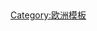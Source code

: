 {{Region topics
|name  = 欧洲主题
|region = 欧洲
|title = [[欧洲]]
|state = {{{state|uncollapsed}}}
| adjective = 欧洲
|bodyclass=hlist


|history =
{{Navbox |child |groupstyle=padding-left:0.5em;padding-right:0.5em;font-weight:normal;
   | group1 = 编年史
   | list1 =
*[[史前欧洲|史前]]
*[[古典时代]]
*[[古典时代晚期]]
*[[中世纪]]
*[[近代欧洲|近代]]
*[[第一次世界大战]]
*[[第二次世界大战]]
*{{link-en|欧洲和平|Pax Europaea}}
*{{link-en|2000年以来的危机与动乱|Crisis situations and unrest in Europe since 2000}}

   | group2 = 主题史
   | list2 = <!--Alphabetical:-->
*{{link-en|欧洲军事史|Military history of Europe|军事史}}
*{{link-en|欧洲经济史|Economic history of Europe|经济史}}
*[[各国建国时间列表#欧洲|国别]]
** {{link-en|前身国|List of predecessors of sovereign states in Europe}}
}}


| geography = <!--Alphabetical:-->
*[[欧洲都会区列表|都会区]]
*{{link-en|欧洲城市列表|Lists of cities in Europe|城市}}
*{{link-en|欧洲村庄列表|List of villages in Europe|村庄}}
*{{link-en|欧洲地质|Geology of Europe|地质}}
*[[欧洲岛屿列表|岛屿]]
*[[欧洲河流列表|河流]]
*[[欧洲湖泊列表|湖泊]]
*[[山脉列表#欧洲|山脉]]
*[[欧洲地理极点|地理极点]]


| politics = <!--Alphabetical:-->
 {{Navbox |child |groupstyle=padding-left:0.5em;padding-right:0.5em;font-weight:normal;
   | list1 =
*[[欧洲国家和地区列表|国家]]
*{{link-en|欧洲圈|Eurosphere}}
*{{link-en|欧洲的国际组织|International organisations in Europe|国际组织}}
*[[欧洲一体化|一体化]]
*{{link-en|欧洲法律|Law in Europe|法律}}
*[[苏联|前苏联]]
*[[后苏联国家]]
*[[跨大西洋关系]]

   | group2 = 政府间
   | list2 = <!--Alphabetical:-->
*[[独立国家联合体|独联体]]
*[[欧洲委员会]]
*[[集体安全条约组织|集安组织]]
*[[古阿姆民主和经济发展组织|古阿姆集团]]
*{{link-en|开放巴尔干|Open Balkan}}
*[[北大西洋公约组织|北约]]
*[[欧洲安全与合作组织|欧安组织]]
**{{link-en|欧洲安全与合作组织数据|Organization for Security and Co-operation in Europe statistics|数据}}

   | group3 = [[欧洲联盟|欧盟]]
   | list3 = <!--Alphabetical:-->
*[[欧盟成员国|成员国]]
**{{link-en|欧盟潜在的扩大化|Potential enlargement of the European Union|潜在的扩大化}}
*[[欧盟政治|政治]]
**[[申根区]]
**[[欧洲联盟签证政策]]
*[[欧盟外交|外交]]
**[[欧洲睦邻政策]]
*{{link-en|欧洲联盟教育政策|Educational policies and initiatives of the European Union|教育}}
*{{link-en|欧洲联盟数据统计|European Union statistics|统计}}
}}


| economy = <!--Alphabetical:-->
 {{Navbox |child |groupstyle=padding-left:0.5em;padding-right:0.5em;font-weight:normal;
   | list1 =

*{{link-en|欧洲自由贸易区|Free trade areas in Europe|自由贸易区}}
*{{link-en|欧洲能源|Energy in Europe|能源}}
*[[欧洲电信标准协会|通讯]]
*{{link-en|欧洲交通|Transport in Europe|交通}}

   | group2 = 政府间
   | list2 = <!--Alphabetical:-->
*[[欧洲自由贸易联盟]]
*[[中欧自由贸易协定]]
*[[欧亚经济共同体]]
*[[欧亚经济联盟]]

   | group3 = [[欧洲联盟|欧盟]]
   | list3 = <!--Alphabetical:-->
*[[欧盟经济|经济]]
**[[欧元区]]
**[[欧洲经济区]]
**[[欧盟关税同盟]]
**{{link-en|欧洲的自由贸易协定|European Union free trade agreements|自由贸易协定}}
**{{link-en|欧洲联盟与第三国经济关系|Third-country economic relationships with the European Union|第三国关系}}

   | group4 = 排名
   | list4 = <!--Alphabetical:-->
*国内生产总值
**[[欧洲各国国内生产总值列表 (国际汇率)|名义]][[欧洲各国人均国内生产总值列表 (国际汇率)|（人均）]]
**{{link-en|欧洲各国国内生产总值列表（购买力平价）|List of sovereign states and dependent territories in Europe by GDP (PPP)|购买力平价}}{{link-en|欧洲各国人均国内生产总值列表（购买力平价）|List of sovereign states in Europe by GDP (PPP) per capita|（人均）}}
*国民收入
**{{link-en|欧洲各国人均国民收入列表(国际汇率)|List of sovereign states in Europe by GNI (nominal) per capita|人均（名义）}}
**{{link-en|欧洲各国人均国民收入列表(购买力平价)|List of sovereign states in Europe by GNI (PPP) per capita|人均（购买力平价）}}
*{{link-en|欧洲各国预算收入列表|List of sovereign states in Europe by budget revenues|预算收入}}
**{{link-en|欧洲各国预算收入列表|List of sovereign states in Europe by budget revenues per capita|人均}}
*[[欧洲各国人类发展指数列表|人类发展指数]]
*[[欧洲国家互联网用户数列表|互联网用户]]
*{{link-en|欧洲各国最低工资列表|List of European countries by minimum wage|最低工资}}
*{{link-en|欧洲各国新闻自由指数列表|List of sovereign states in Europe by Press Freedom Index|新闻自由指数}}
*{{link-en|欧洲各国失业率列表|List of sovereign states in Europe by unemployment rate|失业率}}
*{{link-en|欧洲各国人均医疗支出列表|European countries by health expense per person|人均医疗支出}}
*{{link-en|欧洲各国军费占政府开支百分比列表|European countries by military expenditure as a percentage of government expenditure|军费占比}}
*{{link-en|欧洲各国城市人口列表|European countries by percentage of urban population|城市人口占比}}
*{{link-en|欧洲各国人均电能消费列表|European countries by electricity consumption per person|人均电能消费}}
}}


| society = <!--Alphabetical:-->
*{{link-en|欧洲礼仪|Etiquette in Europe|礼仪}}
*{{link-en|欧洲国家经济和社会排名|Financial and social rankings of sovereign states in Europe|经济和社会排名}}
*{{link-en|欧洲大学史|History of European universities|大学}}
**[[博洛尼亚进程]]
**[[伊拉斯谟计划]]

| culture = <!--Alphabetical:-->
*[[欧洲饮食|饮食]]
*[[欧洲语言|语言]]
**{{link-en|欧洲濒危语言列表|List of endangered languages in Europe|濒危}}
*[[西方艺术史|艺术]]
**{{link-en|西方文学|Western literature|文学}}
**{{link-en|西方绘画|Western painting|绘画}}
**{{link-en|欧洲雕塑|Sculpture#Europe|雕塑}}
**[[建筑史#欧洲建筑|建筑]]
**[[古典音乐|音乐]]
**{{link-en|欧洲舞蹈|European dances|舞蹈}}
**{{link-en|欧洲电影|Cinema of Europe|电影}}
***{{link-en|欧洲电影节列表|List of film festivals in Europe|电影节}}
*[[欧洲文化之都|文化之都]]
*[[欧陆哲学|哲学]]
*{{link-en|欧洲宗教|Religion in Europe|宗教}}
**{{link-en|欧洲基督教|Christianity in Europe|基督教}}
**[[欧洲伊斯兰教|伊斯兰教]]
**[[欧洲犹太人历史|犹太教]]
*{{link-en|欧洲体育|Sport in Europe|体育}}
**{{link-en|欧洲纹章|Armorial of Europe|纹章}}
**[[欧洲旗帜列表|旗帜]]

| demographics = <!--Alphabetical:-->
*[[欧洲国家人口数量列表|人口数量]]
*{{link-en|欧洲老龄化|Ageing of Europe|老龄化}}
**{{link-en|欧洲各国1-14岁人口百分比|European countries by percent of population aged 0-14|幼年人口}}
**{{link-en|欧洲退休年龄|Retirement in Europe|退休}}
*{{link-en|欧洲各国人口预期寿命列表|List of European countries by life expectancy|预期寿命}}
*[[欧洲民族|民族]]
**{{link-en|欧洲基因史|Genetic history of Europe|基因史}}
*{{link-en|欧洲移民|Immigration to Europe|移民}}
**[[非裔欧洲人]]




|below =
*{{Icon|Portal}}'''[[Portal:欧洲|歐洲主題]]'''
}}<noinclude>
<br/>
{{collapsible option}}
[[Category:欧洲模板]]
</noinclude>